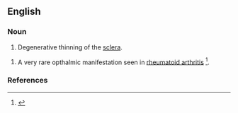 ==English==

===Noun===
{{en-noun}}

# {{medicine}} Degenerative thinning of the [[sclera]].

# {{medicine}} A very rare opthalmic manifestation seen in [[rheumatoid arthritis]] <ref>{{cite journal |author= Wu CC, Yu HC, Yen JH, Tsai WC, Liu HW.|title=Rare extra-articular manifestation of rheumatoid arthritis: scleromalacia perforans.|journal= Kaohsiung J Med Sci|volume= 21|issue=5|pages=233-235|year=2005|pmid=15960070|}}</ref>.

===References===
<references />